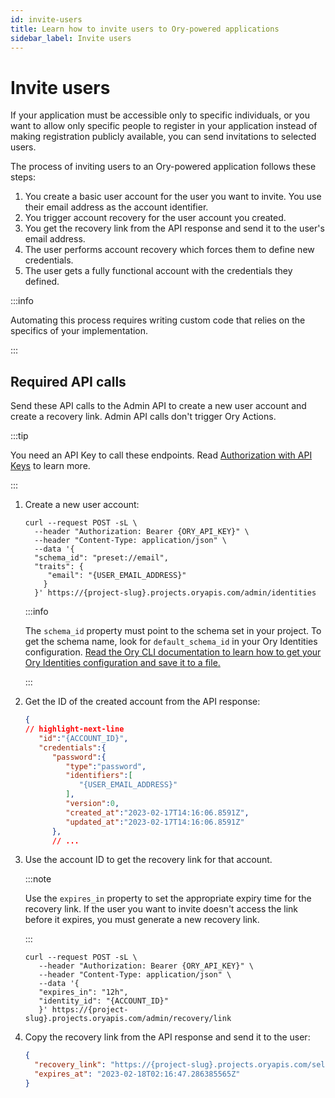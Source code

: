 ```yaml
---
id: invite-users
title: Learn how to invite users to Ory-powered applications
sidebar_label: Invite users
---
```


# Invite users

If your application must be accessible only to specific individuals, or you want to allow only specific people to register in your
application instead of making registration publicly available, you can send invitations to selected users.

The process of inviting users to an Ory-powered application follows these steps:

1. You create a basic user account for the user you want to invite. You use their email address as the account identifier.
2. You trigger account recovery for the user account you created.
3. You get the recovery link from the API response and send it to the user's email address.
4. The user performs account recovery which forces them to define new credentials.
5. The user gets a fully functional account with the credentials they defined.

:::info

Automating this process requires writing custom code that relies on the specifics of your implementation.

:::

## Required API calls

Send these API calls to the Admin API to create a new user account and create a recovery link. Admin API calls don't trigger Ory
Actions.

:::tip

You need an API Key to call these endpoints. Read [Authorization with API Keys](../../concepts/personal-access-token.mdx) to learn
more.

:::

1. Create a new user account:

   ```shell
   curl --request POST -sL \
     --header "Authorization: Bearer {ORY_API_KEY}" \
     --header "Content-Type: application/json" \
     --data '{
     "schema_id": "preset://email",
     "traits": {
        "email": "{USER_EMAIL_ADDRESS}"
       }
     }' https://{project-slug}.projects.oryapis.com/admin/identities
   ```

   :::info

   The `schema_id` property must point to the schema set in your project. To get the schema name, look for `default_schema_id` in
   your Ory Identities configuration.
   [Read the Ory CLI documentation to learn how to get your Ory Identities configuration and save it to a file.](../../guides/cli/15_config-identity-service.mdx)

   :::

2. Get the ID of the created account from the API response:

   ```json
   {
   // highlight-next-line
      "id":"{ACCOUNT_ID}",
      "credentials":{
         "password":{
            "type":"password",
            "identifiers":[
               "{USER_EMAIL_ADDRESS}"
            ],
            "version":0,
            "created_at":"2023-02-17T14:16:06.8591Z",
            "updated_at":"2023-02-17T14:16:06.8591Z"
         },
         // ...
   ```

3. Use the account ID to get the recovery link for that account.

   :::note

   Use the `expires_in` property to set the appropriate expiry time for the recovery link. If the user you want to invite doesn't
   access the link before it expires, you must generate a new recovery link.

   :::

   ```shell
   curl --request POST -sL \
      --header "Authorization: Bearer {ORY_API_KEY}" \
      --header "Content-Type: application/json" \
      --data '{
      "expires_in": "12h",
      "identity_id": "{ACCOUNT_ID}"
      }' https://{project-slug}.projects.oryapis.com/admin/recovery/link
   ```

4. Copy the recovery link from the API response and send it to the user:

   ```json
   {
     "recovery_link": "https://{project-slug}.projects.oryapis.com/self-service/recovery?flow=b6c81504-dc8e-4786-b849-ac292bc9f317&token=VjKUKGU7J4YAonC5b5q1hDySJjWGh3qf",
     "expires_at": "2023-02-18T02:16:47.286385565Z"
   }
   ```
